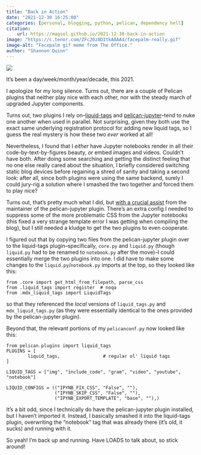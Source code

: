 ```yaml
---
title: "Back in Action"
date: "2021-12-30 16:25:00"
categories: [personal, blogging, python, pelican, dependency hell]
citation:
    url: https://magsol.github.io/2021-12-30-back-in-action
image: "https://c.tenor.com/ZFc20z8DItkAAAAd/facepalm-really.gif"
image-alt: "Facepalm gif meme from The Office."
author: "Shannon Quinn"
---
```

![](https://c.tenor.com/ZFc20z8DItkAAAAd/facepalm-really.gif){.preview-image fig-alt="Facepalm gif meme from The Office."}

It's been a day/week/month/year/decade, this 2021.

I apologize for my long silence. Turns out, there are a couple of Pelican plugins that neither play nice with each other, nor with the steady march of upgraded Jupyter components.

Turns out, two plugins I rely on--[liquid-tags](https://github.com/pelican-plugins/liquid-tags) and [pelican-jupyter](https://github.com/danielfrg/pelican-jupyter)--tend to nuke one another when used in parallel. Not surprising, given they both use the exact same underlying registration protocol for adding new liquid tags, so I guess the real mystery is how these two *ever* worked at all!

Nevertheless, I found that I *either* have Jupyter notebooks render in all their code-by-text-by-figures beauty, *or* embed images and videos. Couldn't have both. After doing some searching and getting the distinct feeling that no one else really cared about the situation, I briefly considered switching static blog devices before regaining a shred of sanity and taking a second look: after all, since both plugins were using the same backend, surely I could jury-rig a solution where I smashed the two together and forced them to play nice?

Turns out, that's pretty much what I did, but [with a crucial assist](https://github.com/danielfrg/pelican-jupyter/issues/126#issuecomment-1003171465) from the maintainer of the pelican-jupyter plugin. There's an extra config I needed to suppress some of the more problematic CSS from the Jupyter notebooks (this fixed a very strange template error I was getting when compiling the blog), but I still needed a kludge to get the two plugins to even cooperate.

I figured out that by copying two files from the pelican-jupyter plugin over to the liquid-tags plugin--specifically, `core.py` and `liquid.py` (though `liquid.py` had to be renamed to `notebook.py` after the move)--I could essentially merge the two plugins into one. I did have to make some changes to the `liquid.py`/`notebook.py` imports at the top, so they looked like this:

```.python
from .core import get_html_from_filepath, parse_css
from .liquid_tags import register  # noqa
from .mdx_liquid_tags import LiquidTags
```

so that they referenced the *local* versions of `liquid_tags.py` and `mdx_liquid_tags.py` (as they were essentially identical to the ones provided by the pelican-jupyter plugin).

Beyond that, the relevant portions of my `pelicanconf.py` now looked like this:

```.python
from pelican.plugins import liquid_tags
PLUGINS = [
        liquid_tags,                # regular ol' liquid tags
]

LIQUID_TAGS = ["img", "include_code", "gram", "video", "youtube", "notebook"]

LIQUID_CONFIGS = (("IPYNB_FIX_CSS", "False", ""), 
                  ("IPYNB_SKIP_CSS", "False", ""), 
                  ("IPYNB_EXPORT_TEMPLATE", "base", ""),)
```

It's a bit odd, since I technically do have the pelican-jupyter plugin installed, but I haven't imported it. Instead, I basically smashed it into the liquid-tags plugin, overwriting the "notebook" tag that was already there (it's old, it sucks) and running with it.

So yeah! I'm back up and running. Have LOADS to talk about, so stick around!
